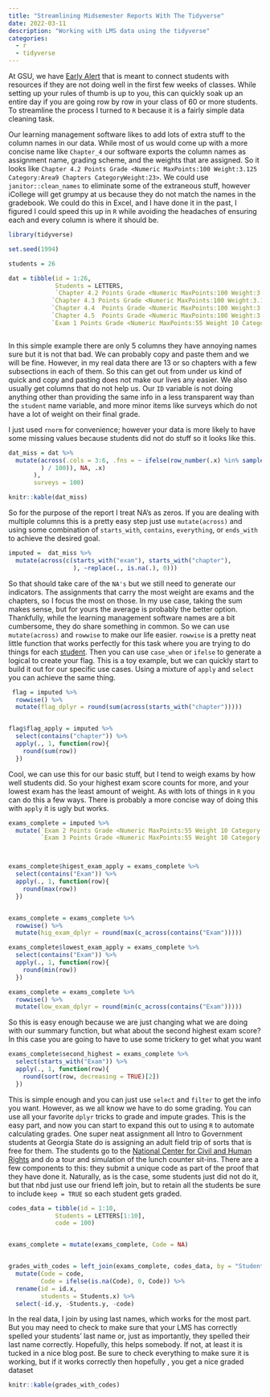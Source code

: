 ```yaml
---
title: "Streamlining Midsemester Reports With The Tidyverse"
date: 2022-03-11
description: "Working with LMS data using the tidyverse"
categories:
  - r
  - tidyverse
---
```


At GSU, we have [Early Alert](https://success.students.gsu.edu/early-alert/#1491401397066-70b280d0-31cd2fde-8845) that is meant to connect students with resources if they are not doing well in the first few weeks of classes. While setting up your rules of thumb is up to you, this can quickly soak up an entire day if you are going row by row in your class of 60 or more students. To streamline the process I turned to `R` because it is a fairly simple data cleaning task.

Our learning management software likes to add lots of extra stuff to the column names in our data. While most of us would come up with a more concise name like `Chapter_4` our software exports the column names as assignment name, grading scheme, and the weights that are assigned. So it looks like `Chapter 4.2 Points Grade <Numeric MaxPoints:100 Weight:3.125 Category:Area9 Chapters CategoryWeight:23>`.  We could use `janitor::clean_names` to eliminate some of the extraneous stuff, however iCollege will get grumpy at us because they do not match the names in the gradebook. We could do this in Excel, and I have done it in the past, I figured I could speed this up in `R` while avoiding the headaches of ensuring each and every column is where it should be.

```r
library(tidyverse)

set.seed(1994)

students = 26

dat = tibble(id = 1:26,
             Students = LETTERS,
             `Chapter 4.2 Points Grade <Numeric MaxPoints:100 Weight:3.125 Category:Area9 Chapters CategoryWeight:23>` = rnorm(students, mean = 90, sd = 5),
            `Chapter 4.3 Points Grade <Numeric MaxPoints:100 Weight:3.125 Category:Area9 Chapters CategoryWeight:23>` = rnorm(students, mean = 90, sd = 5),
            `Chapter 4.4  Points Grade <Numeric MaxPoints:100 Weight:3.125 Category:Area9 Chapters CategoryWeight:23>` = rnorm(students, mean = 90, sd = 5),
            `Chapter 4.5  Points Grade <Numeric MaxPoints:100 Weight:3.125 Category:Area9 Chapters CategoryWeight:23>` = rnorm(students, mean = 90, sd = 5),
            `Exam 1 Points Grade <Numeric MaxPoints:55 Weight 10 Category: Exams` = rnorm(students, mean = 85, sd = 3))  



```

In this simple example there are only 5 columns they have annoying names sure but it is not that bad. We can probably copy and paste them and we will be fine. However, in my real data there are 13 or so chapters with a few subsections in each of them. So this can get out from under us kind of quick and copy and pasting does not make our lives any easier. We also usually get columns that do not help us. Our `ID` variable is not doing anything other than providing the same info in a less transparent way than the `student` name variable, and more minor items like surveys which do not have a lot of weight on their final grade.

I just used `rnorm` for convenience; however your data is more likely to have some missing values because students did not do stuff so it looks like this.

```r

dat_miss = dat %>%  
  mutate(across(.cols = 3:6, .fns = ~ ifelse(row_number(.x) %in% sample(1:n(), size = (10 * n(
         ) / 100)), NA, .x)
       ),
       surveys = 100) 

knitr::kable(dat_miss)

```

So for the purpose of the report I treat NA's as zeros. If you are dealing with multiple columns this is a pretty easy step just use `mutate(across)` and using some combination of `starts_with`, `contains`, `everything`, or `ends_with` to achieve the desired goal.

```r
imputed =  dat_miss %>%
  mutate(across(c(starts_with("exam"), starts_with("chapter"), 
                  ), ~replace(., is.na(.), 0)))
```

So that should take care of the `NA's` but we still need to generate our indicators. The assignments that carry the most weight are exams and the chapters, so I focus the most on those. In my use case, taking the sum makes sense, but for yours the average is probably the better option. Thankfully, while the learning management software names are a bit cumbersome, they do share something in common. So we can use `mutate(across)` and `rowwise` to make our life easier. `rowwise` is a pretty neat little function that works perfectly for this task where you are trying to do things for each [student](https://www.tidyverse.org/blog/2020/04/dplyr-1-0-0-rowwise/). Then you can use `case_when` or `ifelse` to generate a logical to create your flag. This is a toy example, but we can quickly start to build it out for our specific use cases. Using a mixture of `apply` and `select` you can achieve the same thing.

```r
 flag = imputed %>% 
  rowwise() %>% 
  mutate(flag_dplyr = round(sum(across(starts_with("chapter")))))


flag$flag_apply = imputed %>% 
  select(contains("chapter")) %>% 
  apply(., 1, function(row){
    round(sum(row))
  })

```



Cool, we can use this for our basic stuff, but I tend to weigh exams by how well students did. So your highest exam score counts for more, and your lowest exam has the least amount of weight. As with lots of things in `R` you can do this a few ways. There is probably a more concise way of doing this with `apply`  it is ugly but works. 

```r


exams_complete = imputed %>% 
  mutate(`Exam 2 Points Grade <Numeric MaxPoints:55 Weight 10 Category: Exams` = rnorm(students, mean = 70, sd = 11),
         `Exam 3 Points Grade <Numeric MaxPoints:55 Weight 10 Category: Exams` = rnorm(students, mean = 75, sd = 11))



exams_complete$higest_exam_apply = exams_complete %>%  
  select(contains("Exam")) %>% 
  apply(., 1, function(row){
    round(max(row))
  })


exams_complete = exams_complete %>% 
  rowwise() %>% 
  mutate(hig_exam_dplyr = round(max(c_across(contains("Exam")))))

exams_complete$lowest_exam_apply = exams_complete %>%  
  select(contains("Exam")) %>% 
  apply(., 1, function(row){
    round(min(row))
  })

exams_complete = exams_complete %>% 
  rowwise() %>% 
  mutate(low_exam_dplyr = round(min(c_across(contains("Exam")))))

```

So this is easy enough because we are just changing what we are doing with our summary function, but what about the second highest exam score? In this case you are going to have to use some trickery to get what you want

```r


exams_complete$second_highest = exams_complete %>% 
  select(starts_with("Exam")) %>% 
  apply(., 1, function(row){
    round(sort(row, decreasing = TRUE)[2])
  })


```




This is simple enough and you can just use `select` and `filter` to get the info you want. However, as we all know we have to do some grading. You can use all your favorite `dplyr` tricks to grade and impute grades. This is the easy part, and now you can start to expand this out to using `R` to automate calculating grades. One super neat assignment all Intro to Government students at Georgia State do is assigning an adult field trip of sorts that is free for them. The students go to the [National Center for Civil and Human Rights](https://www.civilandhumanrights.org/) and do a tour and simulation of the lunch counter sit-ins. There are a few components to this: they submit a unique code as part of the proof that they have done it. Naturally, as is the case, some students just did not do it, but that nbd just use our friend left join, but to retain all the students be sure to include `keep = TRUE` so each student gets graded. 


```r

codes_data = tibble(id = 1:10,
             Students = LETTERS[1:10],
             code = 100)


exams_complete = mutate(exams_complete, Code = NA)


grades_with_codes = left_join(exams_complete, codes_data, by = "Students", keep = TRUE) %>% 
  mutate(Code = code,
         Code = ifelse(is.na(Code), 0, Code)) %>% 
  rename(id = id.x,
         students = Students.x) %>% 
  select(-id.y, -Students.y, -code)

```

In the real data, I join by using last names, which works for the most part. But you may need to check to make sure that your LMS has correctly spelled your students’ last name or, just as importantly, they spelled their last name correctly. Hopefully, this helps somebody. If not, at least it is tucked in a nice blog post. Be sure to check everything to make sure it is working, but if it works correctly then hopefully , you get a nice graded dataset 


```r

knitr::kable(grades_with_codes)

```




